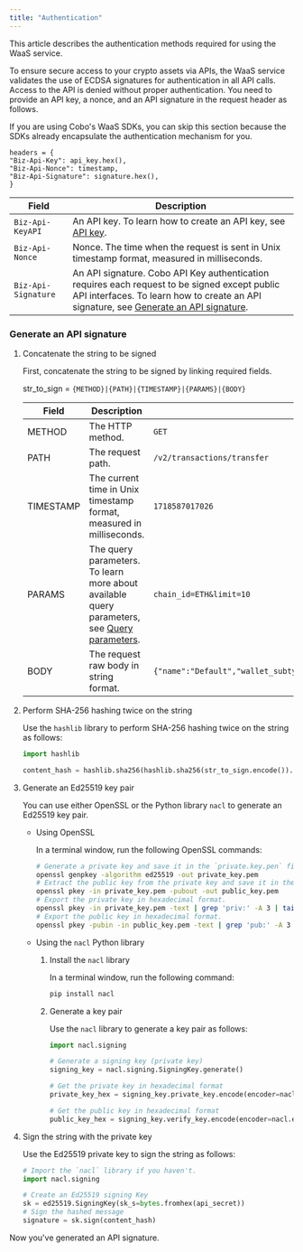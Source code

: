```yaml
---
title: "Authentication"
---
```


This article describes the authentication methods required for using the WaaS service.

To ensure secure access to your crypto assets via APIs, the WaaS service validates the use of ECDSA signatures for authentication in all API calls. Access to the API is denied without proper authentication. You need to provide an API key, a nonce, and an API signature in the request header as follows. 

<Note>If you are using Cobo's WaaS SDKs, you can skip this section because the SDKs already encapsulate the authentication mechanism for you.</Note>


```curl
headers = {
"Biz-Api-Key": api_key.hex(),
"Biz-Api-Nonce": timestamp,
"Biz-Api-Signature": signature.hex(),
}
```

| Field | Description | 
| ----------- | ----------- |
| `Biz-Api-KeyAPI` | An API key. To learn how to create an API key, see [API key]().    |
| `Biz-Api-Nonce`  | Nonce. The time when the request is sent in Unix timestamp format, measured in milliseconds. | 
| `Biz-Api-Signature` | An API signature. Cobo API Key authentication requires each request to be signed except public API interfaces. To learn how to create an API signature, see [Generate an API signature](#generate-an-api-signature).  | 

### Generate an API signature

1. Concatenate the string to be signed

    First, concatenate the string to be signed by linking required fields.

    str_to_sign = `{METHOD}|{PATH}|{TIMESTAMP}|{PARAMS}|{BODY}`

    | Field | Description | Example |
    | ----------- | ----------- |----------- |
    | METHOD     | The HTTP method.   | `GET` |
    | PATH  | The request path.   | `/v2/transactions/transfer` |
    | TIMESTAMP  | The current time in Unix timestamp format, measured in milliseconds. | `1718587017026` |
    | PARAMS   | The query parameters. To learn more about available query parameters, see [Query parameters](#query-parameters). | `chain_id=ETH&limit=10` |
    | BODY   | The request raw body in string format.  | `{"name":"Default","wallet_subtype":"Asset","wallet_type":"Custodial"}` |

2. Perform SHA-256 hashing twice on the string

    Use the `hashlib` library to perform SHA-256 hashing twice on the string as follows:
    ```python
    import hashlib

    content_hash = hashlib.sha256(hashlib.sha256(str_to_sign.encode()).digest()).digest()
    ```

3. Generate an Ed25519 key pair

    You can use either OpenSSL or the Python library `nacl` to generate an Ed25519 key pair.

    - Using OpenSSL

        In a terminal window, run the following OpenSSL commands:

        ```bash
        # Generate a private key and save it in the `private.key.pen` file.
        openssl genpkey -algorithm ed25519 -out private_key.pem
        # Extract the public key from the private key and save it in the `public.key.pen` file.
        openssl pkey -in private_key.pem -pubout -out public_key.pem
        # Export the private key in hexadecimal format.
        openssl pkey -in private_key.pem -text | grep 'priv:' -A 3 | tail -n +2 | tr -d ':\n '
        # Export the public key in hexadecimal format.
        openssl pkey -pubin -in public_key.pem -text | grep 'pub:' -A 3 | tail -n +2 | tr -d ':\n '
        ```

    - Using the `nacl` Python library

        1. Install the `nacl` library

            In a terminal window, run the following command:

            ```bash
            pip install nacl
            ```

        2. Generate a key pair

            Use the `nacl` library to generate a key pair as follows:

            ```python
            import nacl.signing

            # Generate a signing key (private key)
            signing_key = nacl.signing.SigningKey.generate()

            # Get the private key in hexadecimal format
            private_key_hex = signing_key.private_key.encode(encoder=nacl.encoding.HexEncoder).decode()

            # Get the public key in hexadecimal format
            public_key_hex = signing_key.verify_key.encode(encoder=nacl.encoding.HexEncoder).decode()
            ```

4. Sign the string with the private key

    Use the Ed25519 private key to sign the string as follows:

    ```python
    # Import the `nacl` library if you haven't.
    import nacl.signing

    # Create an Ed25519 signing Key
    sk = ed25519.SigningKey(sk_s=bytes.fromhex(api_secret))
    # Sign the hashed message
    signature = sk.sign(content_hash)
    ```

Now you've generated an API signature.